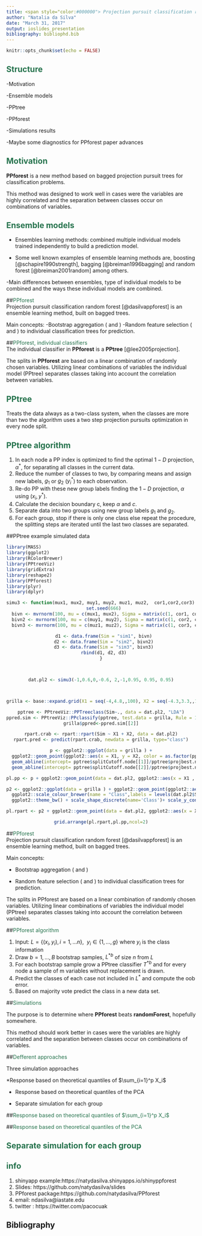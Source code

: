 ```yaml
---
title: <span style="color:#000000"> Projection pursuit classification random forests  </span>
author: "Natalia da Silva"
date: "March 31, 2017"
output: ioslides_presentation
bibliography: bibliophd.bib
---
```



 <style>
 .title-slide {
     background-image: url(forest.jpg);
     background-repeat: no-repeat;
     padding:40px;
     background-size: 1000px 800px;
   }
   </style>
```r
knitr::opts_chunk$set(echo = FALSE)
```


## <span style="color:#26734d">Structure</span> 
-Motivation

-Ensemble models

-PPtree

-PPforest

-Simulations results

-Maybe some diagnostics for PPforest paper advances

## <span style="color:#26734d">Motivation</span> 
**PPforest** is a new method based on bagged projection pursuit trees for classification problems.

This method was designed to work well in cases were the variables are highly correlated and the separation between classes occur on combinations of variables. 

## <span style="color:#26734d"> Ensemble models</span> 
- Ensembles learning methods: combined multiple individual models trained independently to build a prediction model.

- Some well known examples of ensemble learning methods are, boosting [@schapire1990strength], bagging [@breiman1996bagging] and random forest [@breiman2001random] among others.

-Main differences between ensembles, type of individual models to be combined and  the ways these individual models are combined. 

##<span style="color:#26734d">PPforest</span>  
Projection pursuit classification random forest [@dasilvappforest] is an ensemble learning method, built on bagged trees.  

Main concepts:
-Bootstrap aggregation (\cite{breiman1996bagging} and \cite{breiman1996heuristics})
-Random feature selection (\cite{amit1997shape} and \cite{ho1998random}) to individual classification trees for prediction.


##<span style="color:#26734d">PPforest, individual classifiers</span>  
The individual classifier in **PPforest** is a **PPtree** [@lee2005projection].

The splits in **PPforest** are based on a linear combination of randomly chosen variables.
Utilizing linear combinations of variables the individual model (PPtree) separates classes taking into account the correlation between variables.

## <span style="color:#26734d"> PPtree </span> 
<!-- Combines tree structure methods with projection pursuit dimension reduction. -->
Treats the data always as a two-class system,  when the classes are more than two the algorithm uses a two step  projection pursuits optimization in every node split.

<!-- 1. Optimize a projection pursuit index to find an optimal one-dimension projection $\alpha^*$ for separating all classes in the current data.  -->
<!-- 2.With the projected data redefine the problem in a two class problem by comparing means, and assign a new label $``g1"$ or $``g2"$ to each observation, a new variable $y_i^*$ is created.  The new groups ``g1'' and ``g2'' can contain more than one original classes.  -->
<!-- 3. Re-do PP, find optimal one-dimensional projection $\alpha$, using $\{(\mathbf{x_i},y_i^*)\}_{i=1}^n$ to separate the two class problem $g1$ and $g2$. -->

<!-- The best separation of $g1$ and $g2$ is determine in this step and the decision rule is defined for the current node, if $\alpha^T M1< c$ then assign ``g1'' to the left node else assign ``g2'' to the right node, where $M1$ is the mean of ``g1''. -->
<!-- For each groups we can repeat all the previous steps until $g1$ and $g2$ have only one class from the original classes. Base on this process to grow the tree, the depth of PPtree is at most the number of classes. -->

## <span style="color:#26734d"> PPtree algorithm </span> 
1. In each node a PP index is optimized to find the optimal $1-D$ projection, $\alpha^*$, for separating all classes in the current data.
2. Reduce the number of classes to two, by comparing means and assign new labels, $g_1$ or $g_2$ ($y_i^*$) to each observation.
3. Re-do PP with these new group labels finding the $1-D$ projection, $\alpha$ using $(x_i,y^*)$.
4. Calculate the decision boundary c, keep $\alpha$ and $c$.
5.  Separate data into two groups using new group labels $g_1$ and $g_2$.
6.  For each group, stop if there is only one class else repeat the procedure, the splitting steps are iterated until the last two classes are separated.


##<span style="colorL#26734d">PPtree example simulated data</span>
```r
library(MASS)
library(ggplot2)
library(RColorBrewer)
library(PPtreeViz)
library(gridExtra)
library(reshape2)
library(PPforest)
library(plyr)
library(dplyr)

```
<center>
```r
simu3 <- function(mux1, mux2, muy1, muy2, muz1, muz2,  cor1,cor2,cor3) {
  set.seed(666)
  bivn <- mvrnorm(100, mu = c(mux1, mux2), Sigma = matrix(c(1, cor1, cor1, 1), 2))
  bivn2 <- mvrnorm(100, mu = c(muy1, muy2), Sigma = matrix(c(1, cor2, cor2, 1), 2))
  bivn3 <- mvrnorm(100, mu = c(muz1, muz2), Sigma = matrix(c(1, cor3, cor3, 1), 2))

  d1 <- data.frame(Sim = "sim1", bivn)
  d2 <- data.frame(Sim = "sim2", bivn2)
  d3 <- data.frame(Sim = "sim3", bivn3)
  rbind(d1, d2, d3)
}



dat.pl2 <- simu3(-1,0.6,0,-0.6, 2,-1,0.95, 0.95, 0.95)



grilla <- base::expand.grid(X1 = seq(-4,4.8,,100), X2 = seq(-4.3,3.3,,100))

pptree <- PPtreeViz::PPTreeclass(Sim~., data = dat.pl2, "LDA")
ppred.sim <- PPtreeViz::PPclassify(pptree, test.data = grilla, Rule = 1)
grilla$ppred<-ppred.sim[[2]]

rpart.crab <- rpart::rpart(Sim ~ X1 + X2, data = dat.pl2)
rpart.pred <- predict(rpart.crab, newdata = grilla, type="class")

p <- ggplot2::ggplot(data = grilla ) +
  ggplot2::geom_point(ggplot2::aes(x = X1, y = X2, color = as.factor(ppred),shape=as.factor(ppred)),alpha = .20)+
  geom_abline(intercept= pptree$splitCutoff.node[[1]]/pptree$projbest.node[[3]], slope= -pptree$projbest.node[[1]]/pptree$projbest.node[[3]], size=1 )+ scale_colour_brewer(name="Class",type="qual",palette="Dark2")+ggplot2::theme_bw() +
  geom_abline(intercept= pptree$splitCutoff.node[[2]]/pptree$projbest.node[[4]], slope=-pptree$projbest.node[[2]]/pptree$projbest.node[[4]],size=1)+ scale_shape_discrete(name='Class')

pl.pp <- p + ggplot2::geom_point(data = dat.pl2, ggplot2::aes(x = X1 , y = X2, group= Sim, shape = Sim, color=Sim), size = I(3)  ) + theme(legend.position = "bottom", legend.text = element_text(size = 6), aspect.ratio = 1) + scale_y_continuous(expand = c(0,0)) + scale_x_continuous(expand = c(0,0))

p2 <- ggplot2::ggplot(data = grilla ) + ggplot2::geom_point(ggplot2::aes(x = X1, y = X2  , color = as.factor(rpart.pred),shape =  as.factor(rpart.pred)), alpha = .2) +
  ggplot2::scale_colour_brewer(name = "Class",labels = levels(dat.pl2$Sim),type="qual",palette="Dark2") +
  ggplot2::theme_bw() + scale_shape_discrete(name='Class')+ scale_y_continuous(expand = c(0,0)) + scale_x_continuous(expand = c(0,0))

pl.rpart <- p2 + ggplot2::geom_point(data = dat.pl2, ggplot2::aes(x = X1 , y = X2, group=Sim,shape = Sim, color=Sim), size = I(3)  ) + theme(legend.position = "bottom", legend.text = element_text(size = 6), aspect.ratio = 1)

grid.arrange(pl.rpart,pl.pp,ncol=2)

```
</center>

##<span style="color:#26734d">PPforest</span>  
Projection pursuit classification random forest [@dasilvappforest] is an ensemble learning method, built on bagged trees.  

Main concepts:

* Bootstrap aggregation (\cite{breiman1996bagging} and \cite{breiman1996heuristics}) 

* Random feature selection (\cite{amit1997shape} and \cite{ho1998random}) to individual classification trees for prediction.

The splits in PPforest are based on a linear combination of randomly chosen variables.
Utilizing linear combinations of variables the individual model (PPtree) separates classes taking into account the correlation between variables.


##<span style="color:#26734d">PPforest algorithm</span> 


1. Input: $L=\{(x_i,y_i), i=1,... n\}$,  $\ y_i\in \{1,..., g\}$ where $y_i$ is the class information
2. Draw $b=1,\ldots, B$ bootstrap samples, $L^{*b}$ of size $n$ from $L$
3. For each bootstrap sample grow a PPtree classifier $T^{*b}$ and for every node a sample of m variables without replacement is drawn.
4. Predict the classes of each case not included in $L^*$ and compute the oob error.
5. Based on majority vote predict the class in a new data set.

##<span style="color:#26734d">Simulations</span>

The purpose is to determine where **PPforest** beats **randomForest**, hopefully somewhere.

This method should work better in cases were the variables are highly correlated and the separation between classes occur on combinations of variables. 


##<span style="color:#26734d">Defferent approaches</span>

Three simulation approaches

*Response based on theoretical quantiles of $\sum_{i=1}^p X_i$ 
<!-- Response variable based on theoretical quantile from a Normal distribution. -->
<!-- Simulated data are not used to define classes but its distribution is used to define them. Classes of the response are defined by $\sum_i^p X_i$. -->
<!-- Main advantage of this approach is it is easily generalized to any number of groups. -->

* Response based on theoretical quantiles of the PCA
<!-- Response variable based on theoretical quantile from a Normal distribution. -->
<!-- Simulated data are not used to define classes but its distribution is used to define classes. -->
<!-- Simulated data are not used to define classes but its distribution is used to define them. Classes of the response are defined by  $e_2^2 X$ ($e_2$ second eigen vector of $\Sigma$). -->
<!-- Main advantage of this approach is it is easily generalized to any number of groups. -->

* Separate simulation for each group

##<span style="color:#26734d">Response based on theoretical quantiles of $\sum_{i=1}^p X_i$  </span>


##<span style="color:#26734d">Response based on theoretical quantiles of the PCA</span>


## <span style="color:#26734d">Separate simulation for each group</span>

## <span style="color:#26734d">info</span>


1. shinyapp example:https://natydasilva.shinyapps.io/shinyppforest
2. Slides: https://github.com/natydasilva/slides
3. PPforest package:https://github.com/natydasilva/PPforest
4. email: ndasilva@iastate.edu
5. twitter : https://twitter.com/pacocuak



## Bibliography

